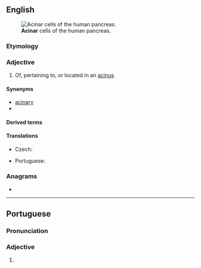 ==English==
[[Image:Pancreatic acinar cells - TEM.jpg|thumb|'''Acinar''' cells of the human pancreas.]]

===Etymology===
{{suffix|en|acinus|ar}}

===Adjective===
{{en-adj|-}}

# {{lb|en|anatomy}} Of, pertaining to, or located in an [[acinus]].

====Synonyms====
* [[acinary]]
* {{l|en|acinic}}

====Derived terms====
{{der2|en
|centriacinar
|interacinar
|intraacinar
|multiacinar
|periacinar
|preacinar
|proacinar
|pseudoacinar
|panacinar}}

====Translations====
{{trans-top|pertaining to or located in an acinus}}
* Czech: {{t|cs|acinární}}
{{trans-mid}}
* Portuguese: {{t|pt|acinar}}
{{trans-bottom}}

===Anagrams===
* {{anagrams|en|a=aacinr|Ancira|Arican|Carian|Carina|Ciaran|arnica|carina|crania|narica}}

----

==Portuguese==

===Pronunciation===
{{pt-IPA|acinarh}}

===Adjective===
{{pt-adj}}

# {{lb|pt|anatomy}} {{l|en|acinar}} {{gloss|pertaining to or located in an acinus}}